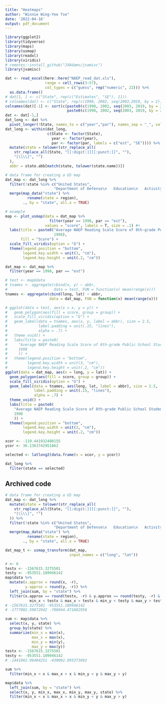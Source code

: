 ```yaml
---
title: "Heatmaps"
author: "Winnie Wing-Yee Tse"
date: '2022-04-16'
output: pdf_document
---
```


```r
library(ggplot2)
library(tidyverse)
library(maps)
library(usmap)
library(readxl)
library(viridis)
# remotes::install_github("JVAdams/jvamisc")
library(jvamisc)
```

```r
dat <- read_excel(here::here("NAEP_read_dat.xls"),
                  range = cell_rows(3:57),
                  col_types = c("guess", rep("numeric", 22))) %>%
  as.data.frame()
# dat[1, ] <- c("State", rep(c("Estimates", "SE"), 11))
# colnames(dat) <- c("State", rep(c(1998, 2002, seq(2003,2019, by = 2)), each = 2))
colnames(dat)[-1] <- sort(c(paste0(c(1998, 2002, seq(2003, 2019, by = 2)), "_est"), 
                            paste0(c(1998, 2002, seq(2003, 2019, by = 2)), "_SE")))
dat <- dat[-1,]
dat_long <- dat %>%
  pivot_longer(!State, names_to = c("year","par"), names_sep = "_", values_to = "score")
dat_long <- within(dat_long,
                   c(State <- factor(State),
                     year <- factor(year),
                     par <- factor(par, labels = c("est", "SE")))) %>%
  mutate(state = tolower(str_replace_all(
    str_replace_all(State, "[[:digit:]][[:punct:]]", ""), 
    "[\\\\]", "")
  ), 
  abbr = state.abb[match(state, tolower(state.name))])
```

```r
# data frame for creating a US map
dat_map <- dat_long %>%
  filter(!state %in% c("United States", 
                      "Department of Defense\n   Education\n   Activity (DoDEA)")) %>%
  merge(map_data("state") %>%
          rename(state = region), 
        ., by = "state", all.x = TRUE)
```



```r
# example
map <- plot_usmap(data = dat_map %>%
                    filter(year == 1998, par == "est"), 
                  values = "score", labels = T, size = .1) #+
  labs(title = paste0("Average NAEP Reading Scale Score of 8th-grade Public School Students in ",
                      1998),
       fill = "Score") +
  scale_fill_viridis(option = "G") +
  theme(legend.position = "bottom",
        legend.key.width = unit(3, "cm"),
        legend.key.height = unit(.2, "cm"))
```

```r
dat_map <- dat_map %>%
  filter(year == 1998, par == "est")
```


```r
# test <- map$data
# tnames <- aggregate(cbind(x, y) ~ abbr, 
#                     data = test, FUN = function(x) mean(range(x)))
tnames <- aggregate(cbind(long, lat) ~ abbr, 
                    data = dat_map, FUN = function(x) mean(range(x)))
```


```r
# ggplot(data = test, aes(x = x, y = y)) + 
#   geom_polygon(aes(fill = score, group = group)) +
#   scale_fill_viridis(option = "G") +
#   geom_label(data = tnames, aes(x, y, label = abbr), size = 2.5, 
#              label.padding = unit(.15, "lines"), 
#              alpha = .7) +
#   theme_void() +
#   labs(title = paste0(
#     "Average NAEP Reading Scale Score of 8th-grade Public School Students in ",
#     1998
#     )) + 
#   theme(legend.position = "bottom",
#         legend.key.width = unit(3, "cm"),
#         legend.key.height = unit(.2, "cm"))
ggplot(data = dat_map, aes(x = long, y = lat)) + 
  geom_polygon(aes(fill = score, group = group)) +
  scale_fill_viridis(option = "G") +
  geom_label(data = tnames, aes(long, lat, label = abbr), size = 2.5, 
             label.padding = unit(.15, "lines"), 
             alpha = .7) +
  theme_void() +
  labs(title = paste0(
    "Average NAEP Reading Scale Score of 8th-grade Public School Students in ",
    1998
    )) + 
  theme(legend.position = "bottom",
        legend.key.width = unit(3, "cm"),
        legend.key.height = unit(.2, "cm"))
```


```r
xcor <- -119.441932480155 
ycor <- 36.1363742951862
```

```r
selected <- latlong2(data.frame(x = xcor, y = ycor))
```

```r
dat_long %>%
  filter(state == selected) 
```


## Archived code

```r
# data frame for creating a US map
dat_map <- dat_long %>%
  mutate(state = tolower(str_replace_all(
    str_replace_all(State, "[[:digit:]][[:punct:]]", ""), 
    "[\\\\]", "")
  )) %>%
  filter(!state %in% c("United States", 
                      "Department of Defense\n   Education\n   Activity (DoDEA)")) %>%
  merge(map_data("state") %>%
          rename(state = region), 
        ., by = "state", all.x = TRUE)
```

```r
dat_map_t <- usmap_transform(dat_map, 
                             input_names = c("long", "lat"))
```


```r
r <- 6
testx <- -1567615.3275501
testy <- -953551.189946142
map$data %>%
  mutate(x.approx = round(x, -r), 
         y.approx = round(y, -r)) %>%
  left_join(sum, by = "state") %>%
  filter(x.approx == round(testx, -r) & y.approx == round(testy, -r) &
           min_x < testx & max_x > testx & min_y < testy & max_y > testy)
# -1567615.3275501 -953551.189946142
# -1777002.59872942 -786044.471682958 
```

```r
sum <- map$data %>%
  select(x, y, state) %>%
  group_by(state) %>%
  summarize(min_x = min(x), 
            max_x = max(x), 
            min_y = min(y), 
            max_y = max(y))
testx <- -1567615.3275501
testy <- -953551.189946142
# -1441982.96484251 -430092.695373692
```

```r
sum %>%
  filter(min_x < x & max_x > x & min_y < y & max_y > y)
```

```r
map$data %>%
  left_join(sum, by = "state") %>%
  select(x, y, min_x, max_x, min_y, max_y, state) %>%
  filter(min_x < x & max_x > x & min_y < y & max_y > y)
```
